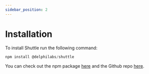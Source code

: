 ```yaml
---
sidebar_position: 2
---
```


# Installation

To install Shuttle run the following command:

```js
npm install @delphilabs/shuttle
```

You can check out the npm package [here](https://www.npmjs.com/package/@delphilabs/shuttle) and the Github repo [here](https://github.com/delphidigital/shuttle).